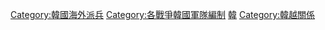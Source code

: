 [[Category:韓國海外派兵|Category:韓國海外派兵]]
[[Category:各戰爭韓國軍隊編制|Category:各戰爭韓國軍隊編制]]
[[Category:越南戰爭中的軍隊編制|韓]]
[[Category:韓越關係|Category:韓越關係]]